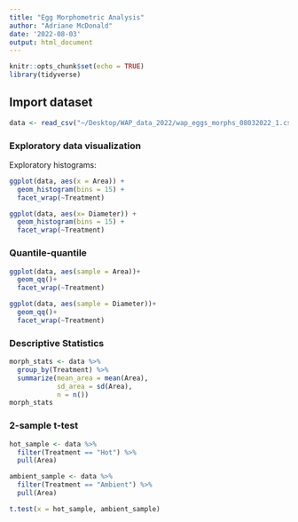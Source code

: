 ```yaml
---
title: "Egg Morphometric Analysis"
author: "Adriane McDonald"
date: '2022-08-03'
output: html_document
---
```


```r
knitr::opts_chunk$set(echo = TRUE)
library(tidyverse)
```

## Import dataset

```r
data <- read_csv("~/Desktop/WAP_data_2022/wap_eggs_morphs_08032022_1.csv")
```

### Exploratory data visualization

Exploratory histograms: 

```r
ggplot(data, aes(x = Area)) +
  geom_histogram(bins = 15) +
  facet_wrap(~Treatment)

ggplot(data, aes(x= Diameter)) +
  geom_histogram(bins = 15) +
  facet_wrap(~Treatment)

```

### Quantile-quantile

```r
ggplot(data, aes(sample = Area))+
  geom_qq()+
  facet_wrap(~Treatment)

ggplot(data, aes(sample = Diameter))+
  geom_qq()+
  facet_wrap(~Treatment)
```

### Descriptive Statistics 

```r
morph_stats <- data %>%
  group_by(Treatment) %>%
  summarize(mean_area = mean(Area),
            sd_area = sd(Area),
            n = n())
morph_stats
```


### 2-sample t-test

```r
hot_sample <- data %>%
  filter(Treatment == "Hot") %>%
  pull(Area)

ambient_sample <- data %>%
  filter(Treatment == "Ambient") %>%
  pull(Area)

t.test(x = hot_sample, ambient_sample)
```

